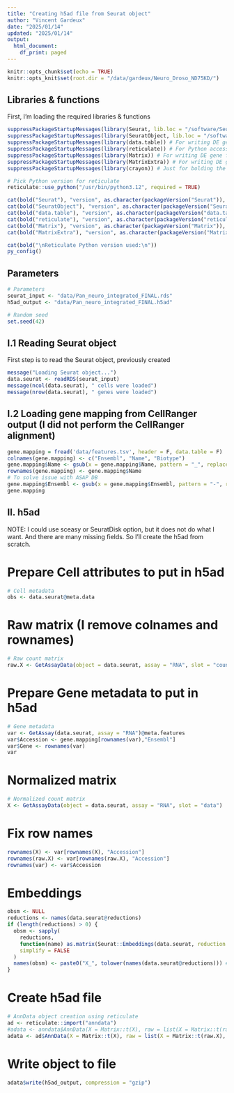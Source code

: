 ```yaml
---
title: "Creating h5ad file from Seurat object"
author: "Vincent Gardeux"
date: "2025/01/14"
updated: "2025/01/14"
output:
  html_document:
    df_print: paged
---
```

  
```r
knitr::opts_chunk$set(echo = TRUE)
knitr::opts_knit$set(root.dir = "/data/gardeux/Neuro_Droso_ND75KD/")
```

## Libraries & functions

First, I'm loading the required libraries & functions

```r
suppressPackageStartupMessages(library(Seurat, lib.loc = "/software/Seuratv4/lib/")) # Seurat v4.4.0, library for single-cell analysis
suppressPackageStartupMessages(library(SeuratObject, lib.loc = "/software/Seuratv4/lib/")) # For compatibility purpose
suppressPackageStartupMessages(library(data.table)) # For writing DE gene file
suppressPackageStartupMessages(library(reticulate)) # For Python access
suppressPackageStartupMessages(library(Matrix)) # For writing DE gene file
suppressPackageStartupMessages(library(MatrixExtra)) # For writing DE gene file
suppressPackageStartupMessages(library(crayon)) # Just for bolding the console output :D

# Pick Python version for reticulate
reticulate::use_python("/usr/bin/python3.12", required = TRUE)

cat(bold("Seurat"), "version", as.character(packageVersion("Seurat")), "\n")
cat(bold("SeuratObject"), "version", as.character(packageVersion("SeuratObject")), "\n")
cat(bold("data.table"), "version", as.character(packageVersion("data.table")), "\n")
cat(bold("reticulate"), "version", as.character(packageVersion("reticulate")), "\n")
cat(bold("Matrix"), "version", as.character(packageVersion("Matrix")), "\n")
cat(bold("MatrixExtra"), "version", as.character(packageVersion("MatrixExtra")), "\n")

cat(bold("\nReticulate Python version used:\n"))
py_config()
```

## Parameters

```r
# Parameters
seurat_input <- "data/Pan_neuro_integrated_FINAL.rds"
h5ad_output <- "data/Pan_neuro_integrated_FINAL.h5ad"

# Random seed
set.seed(42)
```

## I.1 Reading Seurat object

First step is to read the Seurat object, previously created

```r
message("Loading Seurat object...")
data.seurat <- readRDS(seurat_input)
message(ncol(data.seurat), " cells were loaded")
message(nrow(data.seurat), " genes were loaded")
```

## I.2 Loading gene mapping from CellRanger output (I did not perform the CellRanger alignment)

```r
gene.mapping = fread('data/features.tsv', header = F, data.table = F)
colnames(gene.mapping) <- c("Ensembl", "Name", "Biotype")
gene.mapping$Name <- gsub(x = gene.mapping$Name, pattern = "_", replacement = "-")
rownames(gene.mapping) <- gene.mapping$Name
# To solve issue with ASAP DB
gene.mapping$Ensembl <- gsub(x = gene.mapping$Ensembl, pattern = "-", replacement = "_")
gene.mapping
```

## II. h5ad

NOTE: I could use sceasy or SeuratDisk option, but it does not do what I want. And there are many missing fields. So I'll create the h5ad from scratch.

# Prepare Cell attributes to put in h5ad

```r
# Cell metadata
obs <- data.seurat@meta.data
```

# Raw matrix (I remove colnames and rownames)

```r
# Raw count matrix
raw.X <- GetAssayData(object = data.seurat, assay = "RNA", slot = "counts")
```

# Prepare Gene metadata to put in h5ad

```r
# Gene metadata
var <- GetAssay(data.seurat, assay = "RNA")@meta.features
var$Accession <- gene.mapping[rownames(var),"Ensembl"]
var$Gene <- rownames(var)
var
```

# Normalized matrix

```r
# Normalized count matrix
X <- GetAssayData(object = data.seurat, assay = "RNA", slot = "data")
```

# Fix row names
```r
rownames(X) <- var[rownames(X), "Accession"]
rownames(raw.X) <- var[rownames(raw.X), "Accession"]
rownames(var) <- var$Accession
```

# Embeddings

```r
obsm <- NULL
reductions <- names(data.seurat@reductions)
if (length(reductions) > 0) {
  obsm <- sapply(
    reductions,
    function(name) as.matrix(Seurat::Embeddings(data.seurat, reduction = name)),
    simplify = FALSE
  )
  names(obsm) <- paste0("X_", tolower(names(data.seurat@reductions))) # More compatible with usual format
}
```

# Create h5ad file

```r
# AnnData object creation using reticulate
ad <- reticulate::import("anndata")
#adata <- anndata$AnnData(X = Matrix::t(X), raw = list(X = Matrix::t(raw.X)), obs = obs, var = var, obsm = obsm)
adata <- ad$AnnData(X = Matrix::t(X), raw = list(X = Matrix::t(raw.X), var = var), obs = obs, var = var, obsm = obsm)
```

# Write object to file

```r
adata$write(h5ad_output, compression = "gzip")
```
